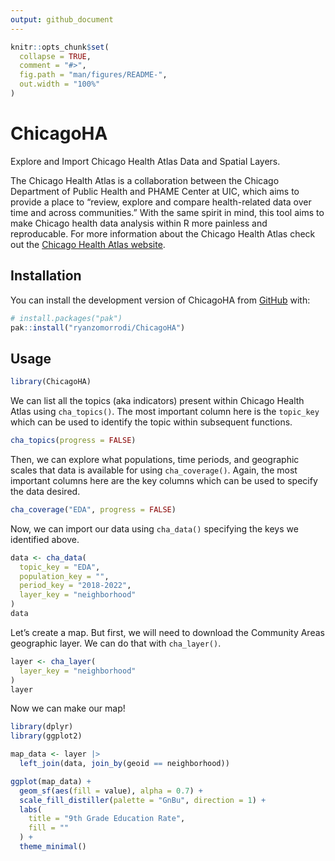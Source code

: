 ```yaml
---
output: github_document
---
```


<!-- README.md is generated from README.Rmd. Please edit that file -->

```r
knitr::opts_chunk$set(
  collapse = TRUE,
  comment = "#>",
  fig.path = "man/figures/README-",
  out.width = "100%"
)
```

# ChicagoHA

<!-- badges: start -->
<!-- badges: end -->

Explore and Import Chicago Health Atlas Data and Spatial Layers.

The Chicago Health Atlas is a collaboration between the Chicago Department of Public Health and PHAME Center at UIC, which aims to provide a place to "review, explore and compare health-related data over time and across communities." With the same spirit in mind, this tool aims to make Chicago health data analysis within R more painless and reproducable. For more information about the Chicago Health Atlas check out the [Chicago Health Atlas website](https://chicagohealthatlas.org/). 

## Installation

You can install the development version of ChicagoHA from [GitHub](https://github.com/) with:

``` r
# install.packages("pak")
pak::install("ryanzomorrodi/ChicagoHA")
```

## Usage
```r
library(ChicagoHA)
```

We can list all the topics (aka indicators) present within Chicago Health Atlas using `cha_topics()`. The most important column here is the `topic_key` which can be used to identify the topic within subsequent functions.
```r
cha_topics(progress = FALSE)
```

Then, we can explore what populations, time periods, and geographic scales that data is available for using `cha_coverage()`. Again, the most important columns here are the key columns which can be used to specify the data desired.
```r
cha_coverage("EDA", progress = FALSE)
```

Now, we can import our data using `cha_data()` specifying the keys we identified above.
```r
data <- cha_data(
  topic_key = "EDA",
  population_key = "",
  period_key = "2018-2022",
  layer_key = "neighborhood"
)
data
```

Let's create a map. But first, we will need to download the Community Areas geographic layer. We can do that with `cha_layer()`.
```r
layer <- cha_layer(
  layer_key = "neighborhood"
)
layer
```

Now we can make our map!
```r
library(dplyr)
library(ggplot2)

map_data <- layer |>
  left_join(data, join_by(geoid == neighborhood)) 

ggplot(map_data) +
  geom_sf(aes(fill = value), alpha = 0.7) +
  scale_fill_distiller(palette = "GnBu", direction = 1) +
  labs(
    title = "9th Grade Education Rate",
    fill = ""
  ) +
  theme_minimal()
```

